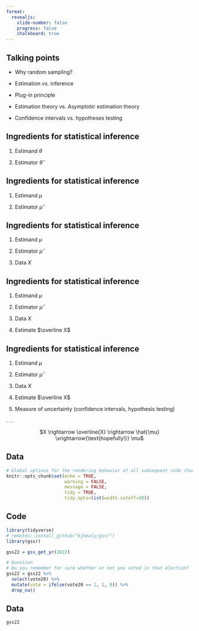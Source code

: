 ```yaml
---
format: 
  revealjs:
    slide-number: false
    progress: false
    chalkboard: true
---
```


## Talking points

- Why random sampling?

- Estimation vs. inference

- Plug-in principle

- Estimation theory vs. *Asymptotic* estimation theory

- Confidence intervals vs. hypotheses testing

## Ingredients for statistical inference

::: incremental
1. Estimand $\theta$

2. Estimator $\widehat \theta$
:::

## Ingredients for statistical inference

1. Estimand $\mu$

2. Estimator $\widehat \mu$

## Ingredients for statistical inference

1. Estimand $\mu$

2. Estimator $\widehat \mu$

3. Data $X$

## Ingredients for statistical inference

1. Estimand $\mu$

2. Estimator $\widehat \mu$

3. Data $X$

4. Estimate $\overline X$

## Ingredients for statistical inference

1. Estimand $\mu$

2. Estimator $\widehat \mu$

3. Data $X$

4. Estimate $\overline X$

5. Measure of uncertainty (confidence intervals, hypothesis testing)


. . .

::: {style="text-align: center"}

$X \rightarrow \overline{X} \rightarrow \hat{\mu} \xrightarrow{\text{hopefully!}} \mu$

:::

## Data

```r
# Global options for the rendering behavior of all subsequent code chunks
knitr::opts_chunk$set(echo = TRUE, 
                      warning = FALSE,
                      message = FALSE,
                      tidy = TRUE,
                      tidy.opts=list(width.cutoff=50))
```

::: {.panel-tabset}
## Code

```r
library(tidyverse)
# remotes::install_github("kjhealy/gssr")
library(gssr)

gss22 = gss_get_yr(2022)

# Question
# Do you remember for sure whether or not you voted in that election?
gss22 = gss22 %>% 
  select(vote20) %>% 
  mutate(vote = ifelse(vote20 == 1, 1, 0)) %>% 
  drop_na()
```

## Data

```r
gss22
```

:::







